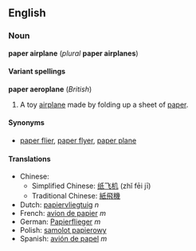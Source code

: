 <!-- If you edit this page, please also edit "paper aeroplane" to keep these two pages in synch-->


==English==
===Noun===
'''paper airplane''' (''plural'' '''paper airplanes''')

====Variant spellings====
'''paper aeroplane''' (''British'')

# A toy [[airplane]] made by folding up a sheet of [[paper]].

====Synonyms====
*[[paper flier]], [[paper flyer]], [[paper plane]]

====Translations====
*Chinese:
**Simplified Chinese: [[纸]][[飞机]] (zhǐ fēi jī)
**Traditional Chinese: [[紙]][[飛機]]
*Dutch: [[papiervliegtuig]] ''n''
*French: [[avion de papier]] ''m''
*German: [[Papierflieger]] ''m''
*Polish: [[samolot papierowy]]
*Spanish: [[avión de papel]] ''m''


<!-- If you edit this page, please also edit "paper aeroplane" to keep these two pages in synch-->
